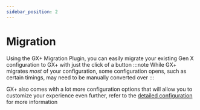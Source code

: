 ```yaml
---
sidebar_position: 2
---
```


# Migration

Using the GX+ Migration Plugin, you can easily migrate your existing Gen X configuration to GX+ with just the click of a button
:::note
While GX+ migrates *most* of your configuration, some configuration opens, such as certain timings, may need to be manually converted over
:::

GX+ also comes with a lot more configuration options that will allow you to customize your experience even further, refer to the [detailed configuration](/docs/configuration/detailed) for more information